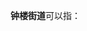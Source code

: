 '''钟楼街道'''可以指：
{{PRC admin/disambig|37/03/02/004/000|41/04/82/003/000}}
{{disambig|cat=四字乡级行政区划消歧义}}